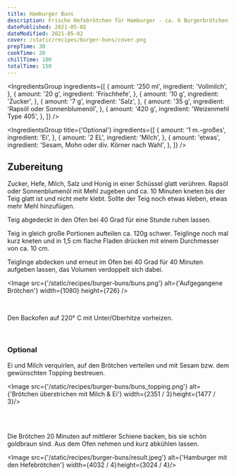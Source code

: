 ```yaml
---
title: Hamburger Buns
description: Frische Hefebrötchen für Hamburger - ca. 6 Burgerbrötchen
datePublished: 2021-05-02
dateModified: 2021-05-02
cover: /static/recipes/burger-buns/cover.png
prepTime: 30
cookTime: 20
chillTime: 100
totalTime: 150
---
```


<IngredientsGroup 
ingredients={[
  {
    amount: '250 ml',
    ingredient: 'Vollmilch',
  },
  {
    amount: '20 g',
    ingredient: 'Frischhefe',
  },
  {
    amount: '10 g',
    ingredient: 'Zucker',
  },
  {
    amount: '7 g',
    ingredient: 'Salz',
  },
  {
    amount: '35 g',
    ingredient: 'Rapsöl oder Sonnenblumenöl',
  },
  {
    amount: '420 g',
    ingredient: 'Weizenmehl Type 405',
  },
]} />

<IngredientsGroup title={'Optional'} ingredients={[
  {
    amount: '1 m.-großes',
    ingredient: 'Ei',
  },
  {
    amount: '2 EL',
    ingredient: 'Milch',
  },
  {
    amount: 'etwas',
    ingredient: 'Sesam, Mohn oder div. Körner nach Wahl',
  },
]} />

## Zubereitung

Zucker, Hefe, Milch, Salz und Honig in einer Schüssel glatt verühren.
Rapsöl oder Sonnenblumenöl mit Mehl zugeben und ca. 10 Minuten kneten bis der Teig glatt ist und nicht mehr klebt.
Sollte der Teig noch etwas kleben, etwas mehr Mehl hinzufügen.

Teig abgedeckt in den Ofen bei 40 Grad für eine Stunde ruhen lassen.

Teig in gleich große Portionen aufteilen ca. 120g schwer.
Teiglinge noch mal kurz kneten und in 1,5 cm flache Fladen drücken mit einem Durchmesser von ca. 10 cm.

Teiglinge abdecken und erneut im Ofen bei 40 Grad für 40 Minuten aufgeben lassen, das Volumen verdoppelt sich dabei.

<Image src={'/static/recipes/burger-buns/buns.png'} alt={'Aufgegangene Brötchen'} width={1080} height={726} />

<br />

Den Backofen auf 220° C mit Unter/Oberhitze vorheizen.

<br />

### Optional
Ei und Milch verquirlen, auf den Brötchen verteilen und mit Sesam bzw. dem gewünschten Topping bestreuen.

<Image src={'/static/recipes/burger-buns/buns_topping.png'} alt={'Brötchen überstrichen mit Milch & Ei'} width={2351 / 3} height={1477 / 3}/>

<br />
<br />


Die Brötchen 20 Minuten auf mittlerer Schiene backen, bis sie schön goldbraun sind. Aus dem Ofen nehmen und kurz abkühlen lassen.


<Image src={'/static/recipes/burger-buns/result.jpeg'} alt={'Hamburger mit den Hefebrötchen'} width={4032 / 4} height={3024 / 4}/>
